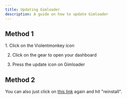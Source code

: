 ```yaml
---
title: Updating Gimloader
description: A guide on how to update Gimloader
---
```



## Method 1

<Steps>
1. Click on the Violentmonkey icon

2. Click on the gear to open your dashboard

3. Press the update icon on Gimloader
</Steps>

## Method 2

You can also just click on [this link](https://raw.githubusercontent.com/TheLazySquid/GimLoader/main/build/bundle.user.js) again and hit "reinstall".